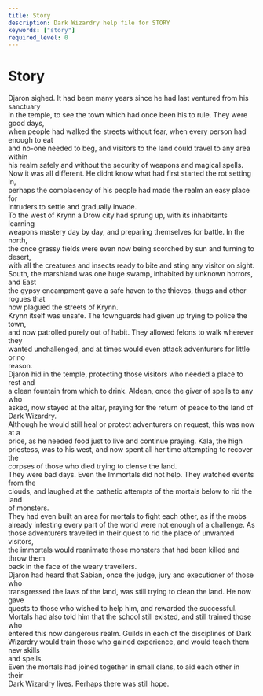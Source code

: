 ```yaml
---
title: Story
description: Dark Wizardry help file for STORY
keywords: ["story"]
required_level: 0
---
```


# Story

Djaron sighed. It had been many years since he had last ventured from his sanctuary  
in the temple, to see the town which had once been his to rule. They were good days,  
when people had walked the streets without fear, when every person had enough to eat  
and no-one needed to beg, and visitors to the land could travel to any area within  
his realm safely and without the security of weapons and magical spells.  
Now it was all different. He didnt know what had first started the rot setting in,  
perhaps the complacency of his people had made the realm an easy place for  
intruders to settle and gradually invade.  
To the west of Krynn a Drow city had sprung up, with its inhabitants learning  
weapons mastery day by day, and preparing themselves for battle. In the north,  
the once grassy fields were even now being scorched by sun and turning to desert,  
with all the creatures and insects ready to bite and sting any visitor on sight.  
South, the marshland was one huge swamp, inhabited by unknown horrors, and East  
the gypsy encampment gave a safe haven to the thieves, thugs and other rogues that  
now plagued the streets of Krynn.  
Krynn itself was unsafe. The townguards had given up trying to police the town,  
and now patrolled purely out of habit. They allowed felons to walk wherever they  
wanted unchallenged, and at times would even attack adventurers for little or no  
reason.  
Djaron hid in the temple, protecting those visitors who needed a place to rest and  
a clean fountain from which to drink. Aldean, once the giver of spells to any who  
asked, now stayed at the altar, praying for the return of peace to the land of  
Dark Wizardry.  
Although he would still heal or protect adventurers on request, this was now at a  
price, as he needed food just to live and continue praying. Kala, the high  
priestess, was to his west, and now spent all her time attempting to recover the  
corpses of those who died trying to clense the land.  
They were bad days. Even the Immortals did not help. They watched events from the  
clouds, and laughed at the pathetic attempts of the mortals below to rid the land  
of monsters.  
They had even built an area for mortals to fight each other, as if the mobs  
already infesting every part of the world were not enough of a challenge. As  
those adventurers travelled in their quest to rid the place of unwanted visitors,  
the immortals would reanimate those monsters that had been killed and throw them  
back in the face of the weary travellers.  
Djaron had heard that Sabian, once the judge, jury and executioner of those who  
transgressed the laws of the land, was still trying to clean the land. He now gave  
quests to those who wished to help him, and rewarded the successful.  
Mortals had also told him that the school still existed, and still trained those who  
entered this now dangerous realm. Guilds in each of the disciplines of Dark  
Wizardry would train those who gained experience, and would teach them new skills  
and spells.  
Even the mortals had joined together in small clans, to aid each other in their  
Dark Wizardry lives. Perhaps there was still hope.